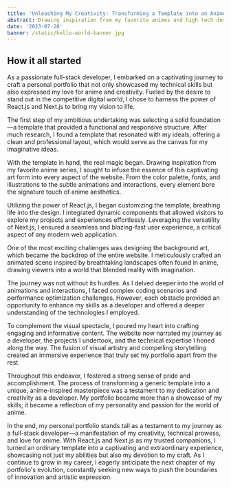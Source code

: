 ```yaml
---
title: 'Unleashing My Creativity: Transforming a Template into an Anime-Inspired Personal Portfolio'
abstract: Drawing inspiration from my favorite animes and high tech design, I sought to infuse the essence of this captivating art form into every aspect of the website. From the color palette, fonts, and illustrations to the subtle animations and interactions, every element bore the signature touch of anime and tech aesthetics.
date: '2023-07-28'
banner: /static/hello-world-banner.jpg
---
```


## How it all started

As a passionate full-stack developer, I embarked on a captivating journey to craft a personal portfolio that not only showcased my technical skills but also expressed my love for anime and creativity. Fueled by the desire to stand out in the competitive digital world, I chose to harness the power of React.js and Next.js to bring my vision to life.

The first step of my ambitious undertaking was selecting a solid foundation—a template that provided a functional and responsive structure. After much research, I found a template that resonated with my ideals, offering a clean and professional layout, which would serve as the canvas for my imaginative ideas.

With the template in hand, the real magic began. Drawing inspiration from my favorite anime series, I sought to infuse the essence of this captivating art form into every aspect of the website. From the color palette, fonts, and illustrations to the subtle animations and interactions, every element bore the signature touch of anime aesthetics.

Utilizing the power of React.js, I began customizing the template, breathing life into the design. I integrated dynamic components that allowed visitors to explore my projects and experiences effortlessly. Leveraging the versatility of Next.js, I ensured a seamless and blazing-fast user experience, a critical aspect of any modern web application.

One of the most exciting challenges was designing the background art, which became the backdrop of the entire website. I meticulously crafted an animated scene inspired by breathtaking landscapes often found in anime, drawing viewers into a world that blended reality with imagination.

The journey was not without its hurdles. As I delved deeper into the world of animations and interactions, I faced complex coding scenarios and performance optimization challenges. However, each obstacle provided an opportunity to enhance my skills as a developer and offered a deeper understanding of the technologies I employed.

To complement the visual spectacle, I poured my heart into crafting engaging and informative content. The website now narrated my journey as a developer, the projects I undertook, and the technical expertise I honed along the way. The fusion of visual artistry and compelling storytelling created an immersive experience that truly set my portfolio apart from the rest.

Throughout this endeavor, I fostered a strong sense of pride and accomplishment. The process of transforming a generic template into a unique, anime-inspired masterpiece was a testament to my dedication and creativity as a developer. My portfolio became more than a showcase of my skills; it became a reflection of my personality and passion for the world of anime.

In the end, my personal portfolio stands tall as a testament to my journey as a full-stack developer—a manifestation of my creativity, technical prowess, and love for anime. With React.js and Next.js as my trusted companions, I turned an ordinary template into a captivating and extraordinary experience, showcasing not just my abilities but also my devotion to my craft. As I continue to grow in my career, I eagerly anticipate the next chapter of my portfolio's evolution, constantly seeking new ways to push the boundaries of innovation and artistic expression.
